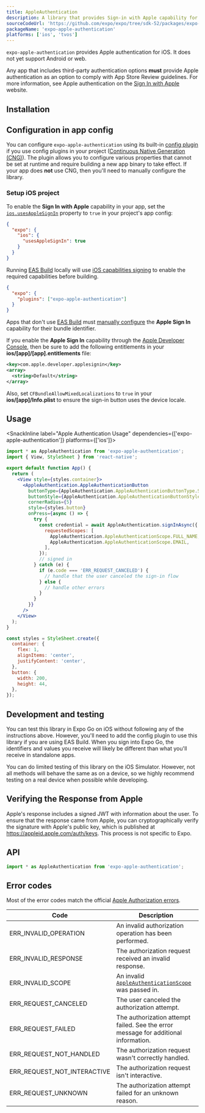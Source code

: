 ```yaml
---
title: AppleAuthentication
description: A library that provides Sign-in with Apple capability for iOS.
sourceCodeUrl: 'https://github.com/expo/expo/tree/sdk-52/packages/expo-apple-authentication'
packageName: 'expo-apple-authentication'
platforms: ['ios', 'tvos']
---
```



`expo-apple-authentication` provides Apple authentication for iOS. It does not yet support Android or web.

Any app that includes third-party authentication options **must** provide Apple authentication as an option to comply with App Store Review guidelines. For more information, see Apple authentication on the [Sign In with Apple](https://developer.apple.com/sign-in-with-apple/) website.

## Installation

<APIInstallSection />

## Configuration in app config

You can configure `expo-apple-authentication` using its built-in [config plugin](/config-plugins/introduction/) if you use config plugins in your project ([Continuous Native Generation (CNG)](/workflow/continuous-native-generation/)). The plugin allows you to configure various properties that cannot be set at runtime and require building a new app binary to take effect. If your app does **not** use CNG, then you'll need to manually configure the library.

### Setup iOS project

To enable the **Sign In with Apple** capability in your app, set the [`ios.usesAppleSignIn`](../config/app/#usesapplesignin) property to `true` in your project's app config:

```json app.json
{
  "expo": {
    "ios": {
      "usesAppleSignIn": true
    }
  }
}
```

<ConfigPluginExample>

Running [EAS Build](/build/introduction) locally will use [iOS capabilities signing](/build-reference/ios-capabilities) to enable the required capabilities before building.

```json app.json
{
  "expo": {
    "plugins": ["expo-apple-authentication"]
  }
}
```

</ConfigPluginExample>

<ConfigReactNative>

Apps that don't use [EAS Build](/build/introduction) must [manually configure](/build-reference/ios-capabilities#manual-setup) the **Apple Sign In** capability for their bundle identifier.

If you enable the **Apple Sign In** capability through the [Apple Developer Console](/build-reference/ios-capabilities#apple-developer-console), then be sure to add the following entitlements in your **ios/[app]/[app].entitlements** file:

```xml
<key>com.apple.developer.applesignin</key>
<array>
  <string>Default</string>
</array>
```

Also, set `CFBundleAllowMixedLocalizations` to `true` in your **ios/[app]/Info.plist** to ensure the sign-in button uses the device locale.

</ConfigReactNative>

## Usage

<SnackInline label="Apple Authentication Usage" dependencies={['expo-apple-authentication']} platforms={['ios']}>

```jsx
import * as AppleAuthentication from 'expo-apple-authentication';
import { View, StyleSheet } from 'react-native';

export default function App() {
  return (
    <View style={styles.container}>
      <AppleAuthentication.AppleAuthenticationButton
        buttonType={AppleAuthentication.AppleAuthenticationButtonType.SIGN_IN}
        buttonStyle={AppleAuthentication.AppleAuthenticationButtonStyle.BLACK}
        cornerRadius={5}
        style={styles.button}
        onPress={async () => {
          try {
            const credential = await AppleAuthentication.signInAsync({
              requestedScopes: [
                AppleAuthentication.AppleAuthenticationScope.FULL_NAME,
                AppleAuthentication.AppleAuthenticationScope.EMAIL,
              ],
            });
            // signed in
          } catch (e) {
            if (e.code === 'ERR_REQUEST_CANCELED') {
              // handle that the user canceled the sign-in flow
            } else {
              // handle other errors
            }
          }
        }}
      />
    </View>
  );
}

const styles = StyleSheet.create({
  container: {
    flex: 1,
    alignItems: 'center',
    justifyContent: 'center',
  },
  button: {
    width: 200,
    height: 44,
  },
});
```

</SnackInline>

## Development and testing

You can test this library in Expo Go on iOS without following any of the instructions above.
However, you'll need to add the config plugin to use this library if you are using EAS Build.
When you sign into Expo Go, the identifiers and values you receive will likely be different than what you'll receive in standalone apps.

You can do limited testing of this library on the iOS Simulator. However, not all methods will behave the same as on a device,
so we highly recommend testing on a real device when possible while developing.

## Verifying the Response from Apple

Apple's response includes a signed JWT with information about the user. To ensure that the response came from Apple,
you can cryptographically verify the signature with Apple's public key, which is published at https://appleid.apple.com/auth/keys.
This process is not specific to Expo.

## API

```js
import * as AppleAuthentication from 'expo-apple-authentication';
```

<APISection packageName="expo-apple-authentication" apiName="AppleAuthentication" />

## Error codes

Most of the error codes match the official [Apple Authorization errors](https://developer.apple.com/documentation/authenticationservices/asauthorizationerror/code).

| Code                        | Description                                                                         |
| --------------------------- | ----------------------------------------------------------------------------------- |
| ERR_INVALID_OPERATION       | An invalid authorization operation has been performed.                              |
| ERR_INVALID_RESPONSE        | The authorization request received an invalid response.                             |
| ERR_INVALID_SCOPE           | An invalid [`AppleAuthenticationScope`](#appleauthenticationscope) was passed in.   |
| ERR_REQUEST_CANCELED        | The user canceled the authorization attempt.                                        |
| ERR_REQUEST_FAILED          | The authorization attempt failed. See the error message for additional information. |
| ERR_REQUEST_NOT_HANDLED     | The authorization request wasn't correctly handled.                                 |
| ERR_REQUEST_NOT_INTERACTIVE | The authorization request isn't interactive.                                        |
| ERR_REQUEST_UNKNOWN         | The authorization attempt failed for an unknown reason.                             |
